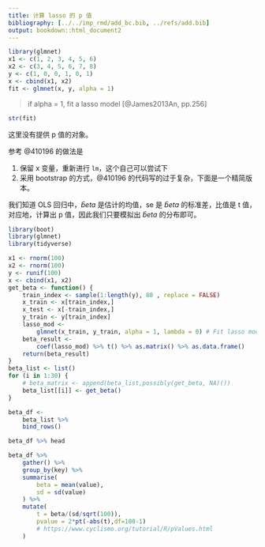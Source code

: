 ```yaml
---
title: 计算 lasso 的 p 值
bibliography: [../../imp_rmd/add_bc.bib, ../refs/add.bib]
output: bookdown::html_document2
---
```

```r
library(glmnet)
x1 <- c(1, 2, 3, 4, 5, 6)
x2 <- c(3, 4, 5, 6, 7, 8)
y <- c(1, 0, 0, 1, 0, 1)
x <- cbind(x1, x2)
fit <- glmnet(x, y, alpha = 1)

```

> if alpha = 1, fit a lasso model
[@James2013An, pp.256]

```r
str(fit)
```

这里没有提供 p 值的对象。

参考 @410196 的做法是

1. 保留 x 变量，重新进行 `lm`，这个自己可以尝试下
1. 采用 bootstrap 的方式，@410196 的代码写的过于复杂，下面是一个精简版本。

我们知道 OLS 回归中，$\hat beta$ 是估计的均值，se 是 $\hat beta$ 的标准差，比值是 t 值，对应地，计算出 p 值，因此我们只要模拟出 $\hat beta$ 的分布即可。

```r
library(boot)
library(glmnet)
library(tidyverse)

x1 <- rnorm(100)
x2 <- rnorm(100)
y <- runif(100)
x <- cbind(x1, x2)
get_beta <- function() {
    train_index <- sample(1:length(y), 80 , replace = FALSE)
    x_train <- x[train_index,]
    x_test <- x[-train_index,]
    y_train <- y[train_index]
    lasso_mod <-
        glmnet(x_train, y_train, alpha = 1, lambda = 0) # Fit lasso model on training data
    beta_result <-
        coef(lasso_mod) %>% t() %>% as.matrix() %>% as.data.frame()
    return(beta_result)
}
beta_list <- list()
for (i in 1:30) {
    # beta_matrix <- append(beta_list,possibly(get_beta, NA)())
    beta_list[[i]] <- get_beta()
}
```

```r
beta_df <-
    beta_list %>%
    bind_rows()
```

```r
beta_df %>% head
```


```r
beta_df %>% 
    gather() %>% 
    group_by(key) %>% 
    summarise(
        beta = mean(value),
        sd = sd(value)
    ) %>% 
    mutate(
        t = beta/(sd/sqrt(100)),
        pvalue = 2*pt(-abs(t),df=100-1)
        # https://www.cyclismo.org/tutorial/R/pValues.html
    )
```

